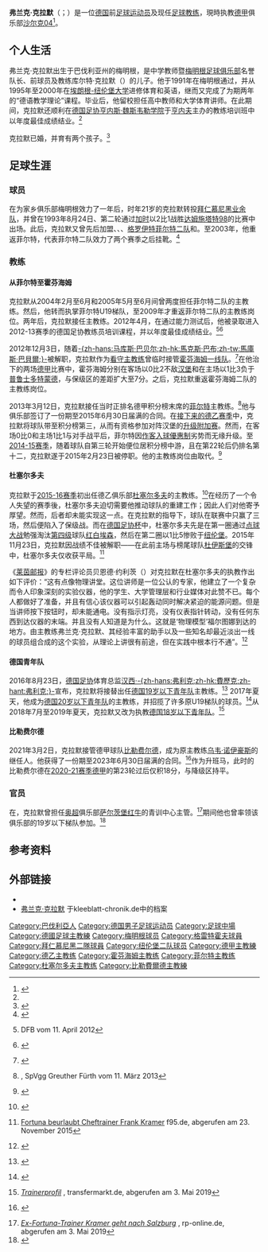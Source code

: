 {{noteTA
|G1=football|G2=uefa|G3=德甲
|T=zh-hans:弗兰克·克拉默;zh-hk:法蘭克·基拉馬;zh-hant:法蘭克·克拉默;
|1=zh-hans:弗兰克;zh-hant:法蘭克;
|2=zh-hans:克拉默;zh-hk:基拉馬;zh-hant:克拉默;
|3=zh-hans:比勒费尔德;zh-hk:比勒費爾德;zh-hant:比勒費爾德;
}}
{{Infobox football biography
| fullname       = 弗兰克·克拉默<br>''{{lang|de|Frank Kramer}}''
| image          = Frank-Kramer-2015-07.jpg
| caption        = 2015年的克拉默
| birth_date     = {{birth date and age|1972|5|3}}<ref name=variousjobs>{{cite web|title=Frank Kramer|url=http://www.kicker.de/news/fussball/bundesliga/vereine/1-bundesliga/2012-13/5361/trainer_trainer5361.html|publisher=kicker|access-date=2013-03-12|language=de|archive-date=2018-04-30|archive-url=https://web.archive.org/web/20180430064718/http://www.kicker.de/news/fussball/bundesliga/vereine/1-bundesliga/2012-13/5361/trainer_trainer5361.html|dead-url=no}}</ref>
| birth_place    = {{BRD}}[[梅明根|梅明根]]
| height         = {{height|m=1.80}}
| currentclub    = [[沙尔克04足球俱乐部|沙尔克04]]（主教练）
| position       = [[中场|中场]]
| youthyears1    = {{0|0000}}–1990
| youthclubs1    = [[梅明根足球俱乐部|梅明根]]
| years1         = 1990–1993
| clubs1         = [[梅明根足球俱乐部|梅明根]]
| caps1          = 75
| goals1         = 8
| years2         = 1993–1995
| clubs2         = [[拜仁慕尼黑二队|拜仁慕尼黑业余队]]
| caps2          = 27
| goals2         = 2
| years3         = 1995–1996
| clubs3         = {{ld|费斯滕贝格斯格罗伊特体操及体育俱乐部|TSV Vestenbergsgreuth|费斯滕贝格斯格罗伊特}}
| caps3          = 39
| goals3         = 1
| years4         = 1996–1999
| clubs4         = {{ld|魏斯迈恩体育俱乐部|SC Weismain|魏斯迈恩}}
| caps4          = 82
| goals4         = 3
| years5         = 1999–2001
| clubs5         = {{le|纽伦堡二队|1. FC Nürnberg II|纽伦堡业余队}}
| caps5          = 40
| goals5         = 3
| years6         = 2001–2002
| clubs6         = [[格罗伊特菲尔特二队|格罗伊特菲尔特二队]]
| caps6          = 27
| goals6         = 1
| years7         = 2002–2003
| clubs7         = {{ld|福伊希特第一体育俱乐部|1. SC Feucht|福伊希特}}
| caps7          = 26
| goals7         = 1
| years8         = 2003–2005
| clubs8         = [[格罗伊特菲尔特二队|格罗伊特菲尔特二队]]
| caps8          = 52
| goals8         = 14
| totalcaps      = 368 
| totalgoals     = 33
| manageryears1  = 2004
| managerclubs1  = [[格罗伊特菲尔特二队|格罗伊特菲尔特二队]]
| manageryears2  = 2005
| managerclubs2  = [[格罗伊特菲尔特二队|格罗伊特菲尔特二队]]
| manageryears3  = 2005–2009
| managerclubs3  = [[格罗伊特菲尔特|格罗伊特菲尔特U-19]]
| manageryears4  = 2009–2011
| managerclubs4  = [[格罗伊特菲尔特二队|格罗伊特菲尔特二队]]
| manageryears5  = 2011–2012
| managerclubs5  = {{le|霍芬海姆二队|TSG 1899 Hoffenheim II}}
| manageryears6  = 2012
| managerclubs6  = [[霍芬海姆1899|霍芬海姆]]（[[看守領隊|代理]]）
| manageryears7  = 2012–2013
| managerclubs7  = {{le|霍芬海姆二队|TSG 1899 Hoffenheim II}}
| manageryears8  = 2013–2015
| managerclubs8  = [[格罗伊特菲尔特|菲尔特]]
| manageryears9  = 2015
| managerclubs9  = [[福尔图娜杜塞尔多夫|杜塞尔多夫]]
| manageryears10 = 2016–2017
| managerclubs10 = [[德国19岁以下国家足球队|德国U-19]]
| manageryears11 = 2017–2018
| managerclubs11 = [[德国20岁以下国家足球队|德国U-20]]
| manageryears12 = 2018–2019
| managerclubs12 = [[德国18岁以下国家足球队|德国U-18]]
| manageryears13 = 2021–2022
| managerclubs13 = [[阿米尼亚比勒费尔德|比勒費爾德]]
| manageryears14 = 2022–
| managerclubs14 = [[沙尔克04足球俱乐部|沙尔克04]]
}}
'''弗兰克·克拉默'''（{{lang-de|Frank Kramer}}；{{bd|1972年|5月3日|catIdx=Kramer,Frank}}）是一位[[德国|德国]]前[[足球员|足球运动员]]及现任[[足球教练|足球教练]]，現時执教[[德国足球甲级联赛|德甲]]俱乐部[[沙尔克04足球俱乐部|沙尔克04]]<ref>{{cite web|title=Frank Kramer named new Schalke head coach|date=2022-06-07|access-date=2022-06-07|publisher=BUNDESLIGA|url=https://www.bundesliga.com/en/bundesliga/news/frank-kramer-named-new-schalke-head-coach-20225|dead-url=no|archive-date=2022-06-09|archive-url=https://web.archive.org/web/20220609062100/https://www.bundesliga.com/en/bundesliga/news/frank-kramer-named-new-schalke-head-coach-20225}}</ref>。

== 个人生活 ==
弗兰克·克拉默出生于巴伐利亚州的梅明根，是中学教师暨[[梅明根足球俱乐部|梅明根足球俱乐部]]名誉队长、前球员及教练库尔特·克拉默（{{lang|de|''Kurt Kramer''}}）的儿子。他于1991年在梅明根通过{{ld|高考 (德国)|Abitur|高考}}，并从1995年至2000年在[[埃朗根-纽伦堡大学|埃朗根-纽伦堡大学]]进修体育和英语，继而又完成了为期两年的“德语教学理论”课程。毕业后，他留校担任高中教师和大学体育讲师。在此期间，克拉默还顺利在[[德国足协|德国足协]][[亨内斯·魏斯韦勒学院|亨内斯·魏斯韦勒学院]]于[[亨内夫|亨内夫]]主办的教练培训班中以年度最佳成绩结业。<ref name=Jahrgangsbester/>

克拉默已婚，并育有两个孩子。<ref>{{cite web|title=Neuhaus-Nachfolge: Dieser Mann ist Arminia Bielefelds Wunschkandidat|date=2021-03-02|access-date=2021-03-04|website=NW+|publisher=Neue Westfälische|url=https://www.nw.de/sport/dsc_arminia_bielefeld/22964422_Neuhaus-Nachfolge-Dieser-Mann-ist-Arminia-Bielefelds-Wunschkandidat.html|archive-date=2022-01-23|archive-url=https://web.archive.org/web/20220123115229/https://www.nw.de/sport/dsc_arminia_bielefeld/22964422_Neuhaus-Nachfolge-Dieser-Mann-ist-Arminia-Bielefelds-Wunschkandidat.html|dead-url=no}}</ref>

== 足球生涯 ==
=== 球员 ===
在为家乡俱乐部梅明根效力了一年后，时年21岁的克拉默转投[[拜仁慕尼黑二队|拜仁慕尼黑业余队]]，并曾在1993年8月24日、{{ld|1993年至1994年德国足协杯|DFB-Pokal 1993/94|德国足协杯}}第二轮通过[[加时赛|加时]]以2比1战胜[[达姆施塔特98|达姆施塔特98]]的比赛中出场。此后，克拉默又曾先后加盟{{ld|费斯滕贝格斯格罗伊特体操及体育俱乐部|TSV Vestenbergsgreuth|费斯滕贝格斯格罗伊特}}、{{ld|魏斯迈恩体育俱乐部|SC Weismain|魏斯迈恩}}、{{le|纽伦堡二队|1. FC Nürnberg II|纽伦堡业余队}}、[[格罗伊特菲尔特二队|格罗伊特菲尔特二队]]和{{ld|福伊希特第一体育俱乐部|1. SC Feucht|福伊希特}}。至2003年，他重返菲尔特，代表菲尔特二队效力了两个赛季之后挂靴。<ref>{{cite web|title=Fußball: Frank Kramer neuer Trainer bei Greuther Fürth|date=2013-03-11|access-date=2021-03-04|publisher=[[德国之声|Deutsche Welle]]|url=https://www.dw.com/de/fu%C3%9Fball-frank-kramer-neuer-trainer-bei-greuther-f%C3%BCrth/a-16663939}}</ref>

=== 教练 ===
==== 从菲尔特至霍芬海姆 ====
克拉默从2004年2月至6月和2005年5月至6月间曾两度担任菲尔特二队的主教练。然后，他转而执掌菲尔特U19梯队，至2009年才重返菲尔特二队的主教练岗位。两年后，克拉默接任{{le|霍芬海姆二队|TSG 1899 Hoffenheim II}}主教练。2012年4月，在通过能力测试后，他被录取进入2012-13赛季的德国足协教练员培训课程，并以年度最佳成绩结业。<ref>{{Cite web |url=http://www.dfb.de/index.php?id=511739&tx_dfbnews_pi1%5BshowUid%5D=32444 |title=25 Kandidaten für Fußball-Lehrer-Lehrgang ausgewählt |access-date=2021-03-04 |archive-date=2013-02-11 |archive-url=https://web.archive.org/web/20130211045739/http://www.dfb.de/index.php?id=511739&tx_dfbnews_pi1%5BshowUid%5D=32444 |dead-url=unfit }} DFB vom 11. April 2012</ref><ref name=Jahrgangsbester>{{Internetquelle |autor= |url=http://www.kicker.de/news/fussball/bundesliga/startseite/583895/artikel_streich-erhaelt-trainerpreis---kramer-jahrgangsbester.html |titel=Streich erhält Trainerpreis – Kramer Jahrgangsbester |hrsg=Kicker online |datum=2013-03-27 |abruf=2013-06-07 }} {{Wayback|url=http://www.kicker.de/news/fussball/bundesliga/startseite/583895/artikel_streich-erhaelt-trainerpreis---kramer-jahrgangsbester.html |date=20180619163438 }}</ref>

2012年12月3日，随着[[马库斯·巴贝尔|-{zh-hans:马库斯·巴贝尔;zh-hk:馬克斯·巴布;zh-tw:馬庫斯·巴貝爾;}-]]被解职，克拉默作为[[看守領隊|看守主教练]]曾临时接管[[霍芬海姆1899|霍芬海姆一线队]]。<ref>{{Cite web |url=http://www.bundesliga.de/de/liga/news/2012/0000232115.php |title=Hoffenheim beurlaubt Babbel – Kramer übernimmt |access-date=2021-03-04 |archive-date=2012-12-05 |archive-url=https://web.archive.org/web/20121205223130/http://www.bundesliga.de/de/liga/news/2012/0000232115.php |dead-url=unfit }}</ref>在他治下的两场[[2012年至2013年德國足球甲級聯賽|德甲]]比赛中，霍芬海姆分别在客场以0比2不敌[[汉堡体育俱乐部|汉堡]]和在主场以1比3负于[[普鲁士多特蒙德|普鲁士多特蒙德]]，与保级区的差距扩大至7分。之后，克拉默重返霍芬海姆二队的主教练岗位。

2013年3月12日，克拉默接任当时正排名德甲积分榜末席的[[格罗伊特菲尔特|菲尔特]]主教练。<ref>{{Cite web |url=http://www.greuther-fuerth.de/aktuell/aktuelle-news/news-detail/article/das-kleeblatt-verpflichtet-frank-kramer.html |title=Das Kleeblatt verpflichtet Frank Kramer |access-date=2021-03-04 |archive-date=2013-03-14 |archive-url=https://web.archive.org/web/20130314101218/http://www.greuther-fuerth.de/aktuell/aktuelle-news/news-detail/article/das-kleeblatt-verpflichtet-frank-kramer.html |dead-url=unfit }}, SpVgg Greuther Fürth vom 11. März 2013</ref>他与俱乐部签订了一份期至2015年6月30日届满的合同。在[[2013年至2014年德国足球乙级联赛|接下来的德乙赛季]]中，克拉默将球队带至积分榜第三，从而有资格参加对阵汉堡的[[2013年至2014年德国足球甲级联赛#升、降级附加赛|升级附加赛]]。然而，在客场0比0和主场1比1与对手战平后，菲尔特因[[作客入球優惠制|作客入球優惠制]]劣势而无缘升级。至[[2014年至2015年德国足球乙级联赛|2014-15赛季]]，随着球队自第三轮开始便位居积分榜中游，且在第22轮后仍排名第十二，克拉默遂于2015年2月23日被停职。他的主教练岗位由{{ld|米克·比斯肯斯|Mike Büskens}}取代。<ref>{{Internetquelle |url=http://www.greuther-fuerth.de/aktuell/aktuelle-news/news-detail/article/spvgg-beurlaubt-frank-kramer-mike-bueskens-uebernimmt.html |titel=SpVgg beurlaubt Frank Kramer – Mike Büskens übernimmt |hrsg=SpVgg Greuther Fürth |datum=2015-02-23 |archiv-url=https://web.archive.org/web/20150223133641/http://www.greuther-fuerth.de/aktuell/aktuelle-news/news-detail/article/spvgg-beurlaubt-frank-kramer-mike-bueskens-uebernimmt.html |archiv-datum=2015-02-23 |abruf=2015-02-23 }} {{Wayback|url=http://www.greuther-fuerth.de/aktuell/aktuelle-news/news-detail/article/spvgg-beurlaubt-frank-kramer-mike-bueskens-uebernimmt.html |date=20150223133641 }}</ref>

==== 杜塞尔多夫 ====
克拉默于[[2015年至2016年德国足球乙级联赛|2015-16赛季]]初出任德乙俱乐部[[福尔图娜杜塞尔多夫|杜塞尔多夫]]的主教练。<ref>{{Internetquelle |url=http://www.f95.de/aktuell/news/profis/detail/17358-frank-kramer-wird-neuer-cheftrainer/e8ca145a01cad187c70c7129d1f9c10f/ |titel=Frank Kramer wird neuer Cheftrainer |hrsg=Fortuna Düsseldorf |datum=2015-04-14 |abruf=2015-04-14 }} {{Wayback|url=http://www.f95.de/aktuell/news/profis/detail/17358-frank-kramer-wird-neuer-cheftrainer/e8ca145a01cad187c70c7129d1f9c10f/ |date=20210824001659 }}</ref>在经历了一个令人失望的赛季後，杜塞尔多夫迫切需要他推动球队的重建工作；因此人们对他寄予厚望。然而，后者却未能实现这一点。在克拉默的指导下，球队在联赛中只赢了三场，然后便陷入了保级战。而在[[2015年至2016年德国足协杯|德国足协杯]]中，杜塞尔多夫先是在第一圈通过[[点球大战|点球大战]]勉强淘汰[[德國足球聯賽系統|第四级]]球队[[红白埃森|红白埃森]]，然后在第二圈以1比5惨败于[[纽伦堡足球俱乐部|纽伦堡]]。2015年11月23日，克拉默因战绩不佳被解职——在此前主场与榜尾球队[[MSV杜伊斯堡|杜伊斯堡]]的交锋中，杜塞尔多夫仅收获平局。<ref>[http://www.f95.de/aktuell/news/profis/detail/18424-fortuna-beurlaubt-cheftrainer-frank-kramer/694bed455ac15ccd63e48bf4eb8d8228/ Fortuna beurlaubt Cheftrainer Frank Kramer] {{Wayback|url=http://www.f95.de/aktuell/news/profis/detail/18424-fortuna-beurlaubt-cheftrainer-frank-kramer/694bed455ac15ccd63e48bf4eb8d8228/ |date=20180304174806 }} f95.de, abgerufen am 23. November 2015</ref>

《[[莱茵邮报|莱茵邮报]]》的专栏评论员贝恩德·约利茨（{{lang|de|''Bernd Jolitz''}}）对克拉默在杜塞尔多夫的执教作出如下评价：“这有点像物理讲堂。这位讲师是一位公认的专家，他建立了一个复杂而令人印象深刻的实验仪器，他的学生、大学管理层和行业媒体对此赞不已。每个人都做好了准备，并且有信心该仪器可以引起轰动同时解决紧迫的能源问题。但是当讲师按下按钮时，却未能通电。没有指示灯亮，没有仪表指针转动，没有任何东西到达仪器的末端。并且没有人知道是为什么。这就是‘物理模型’福尔图娜到达的地方。由主教练弗兰克·克拉默、其经验丰富的助手{{ld|彼得·赫尔曼 (足球教练)|Peter Hermann (Fußballspieler)|彼得·赫尔曼}}以及一些知名却最近淡出一线的球员组合成的这个实验，从理论上讲很有前途，但在实践中根本行不通”。<ref>{{Internetquelle |autor=Bernd Jolitz |url=https://rp-online.de/sport/fussball/fortuna/warum-frank-kramer-als-cheftrainer-bei-fortuna-duesseldorf-entlassen-wird_aid-20532933 |titel=Fortuna Düsseldorf Warum Frank Kramer heute entlassen wird |werk=rp-online.de |datum=2015-11-23 |abruf=2016-05-15 }} {{Wayback|url=https://rp-online.de/sport/fussball/fortuna/warum-frank-kramer-als-cheftrainer-bei-fortuna-duesseldorf-entlassen-wird_aid-20532933 |date=20211027052149 }}</ref>

==== 德国青年队 ====
2016年8月23日，[[德国足协|德国足协]]体育总监[[汉斯-迪特·弗利克|汉西·-{zh-hans:弗利克;zh-hk:費歷克;zh-hant:弗利克;}-]]宣布，克拉默将接替{{ld|圭多·施特赖希斯比尔|Guido Streichsbier}}出任[[德国19岁以下国家足球队|德国19岁以下青年队]]主教练。<ref>{{cite web|title=Kuntz und Kramer neu im DFB-Trainerstab|date=2016-08-23|access-date=2016-08-23|website=dfb.de|publisher=Deutscher Fußball-Bund e.V.|url=https://www.dfb.de/news/detail/kuntz-und-kramer-neu-im-dfb-trainerstab-152411/|archive-date=2020-11-08|archive-url=https://web.archive.org/web/20201108200415/https://www.dfb.de/news/detail/kuntz-und-kramer-neu-im-dfb-trainerstab-152411/|dead-url=no}}</ref> 2017年夏天，他成为[[德国19岁以下国家足球队|德国20岁以下青年队]]的主教练，并招揽了许多原U19梯队的球员。<ref>{{Internetquelle |autor=Martin Schano |url=http://www.nordbayern.de/sport/ex-further-frank-kramer-ist-zuruck-im-ronhof-1.6566217 |titel=Ex-Fürther Frank Kramer ist zurück im Ronhof |werk=nordbayern.de |datum=2017-08-31 |abruf=2018-05-29 }} {{Wayback|url=http://www.nordbayern.de/sport/ex-further-frank-kramer-ist-zuruck-im-ronhof-1.6566217 |date=20180529203824 }}</ref>从2018年7月至2019年夏天，克拉默又改为执教[[德国18岁以下国家足球队|德国18岁以下青年队]]。<ref>[https://www.transfermarkt.de/frank-kramer/profil/trainer/6088 ''Trainerprofil''] {{Wayback|url=https://www.transfermarkt.de/frank-kramer/profil/trainer/6088 |date=20211223205902 }}, transfermarkt.de, abgerufen am 3. Mai 2019</ref>

==== 比勒费尔德 ====
2021年3月2日，克拉默接管德甲球队[[阿米尼亚比勒费尔德|比勒费尔德]]，成为原主教练[[乌韦·诺伊豪斯|乌韦·诺伊豪斯]]的继任人。他获得了一份期至2023年6月30日届满的合同。<ref>{{Internetquelle |autor= |url=https://www.arminia-bielefeld.de/2021/03/02/frank-kramer-ist-neuer-arminia-cheftrainer/ |titel=Frank Kramer ist neuer Arminia-Cheftrainer |hrsg=Arminia Bielefeld |datum=2021-03-02 |abruf=2021-03-02 }} {{Wayback|url=https://www.arminia-bielefeld.de/2021/03/02/frank-kramer-ist-neuer-arminia-cheftrainer/ |date=20210303000917 }}</ref>作为升班马，此时的比勒费尔德在[[2020年至2021年德国足球甲级联赛|2020-21赛季德甲]]的第23轮过后仅积18分，与降级区持平。

=== 官员 ===
在{{ld|2019年至2020年奥地利足球超级联赛|Österreichische Fußballmeisterschaft 2019/20|2019-20赛季}}，克拉默曾担任[[奥地利足球超级联赛|奥超]]俱乐部[[萨尔茨堡红牛|萨尔茨堡红牛]]的青训中心主管。<ref>[https://rp-online.de/sport/fussball/u19-ehemaliger-fortuna-trainer-frank-kramer-geht-zu-rb-salzburg_aid-38545073 ''Ex-Fortuna-Trainer Kramer geht nach Salzburg''] {{Wayback|url=https://rp-online.de/sport/fussball/u19-ehemaliger-fortuna-trainer-frank-kramer-geht-zu-rb-salzburg_aid-38545073 |date=20190503122608 }}, rp-online.de, abgerufen am 3. Mai 2019</ref>期间他也曾率领该俱乐部的19岁以下梯队参加{{ld|2019-20年欧洲青年联赛|UEFA Youth League 2019/20|2019-20赛季欧洲青年联赛}}。<ref>{{Cite web |url=https://www.redbullsalzburg.at/de/jungbullen/uefa-youth-league/news/saison_2019_20/hammergruppe-fuer-jungbullen-in-der-uefa-youth-league.html |title=FC Red Bull Salzburg |access-date=2021-03-04 |archive-date=2020-08-12 |archive-url=https://web.archive.org/web/20200812134750/https://www.redbullsalzburg.at/de/jungbullen/uefa-youth-league/news/saison_2019_20/hammergruppe-fuer-jungbullen-in-der-uefa-youth-league.html |dead-url=no }}</ref>

== 参考资料 ==
{{reflist|2}}

== 外部链接 ==
{{Commonscat|Frank Kramer (footballer, born 1972)|弗兰克·克拉默}}

* {{wfb|frank-kramer_2}}
* [http://www.kleeblatt-chronik.de/v3/verein/spieler_detail.php?team=1&id=44&name=Frank+Kramer&n=1 弗兰克·克拉默] {{Wayback|url=http://www.kleeblatt-chronik.de/v3/verein/spieler_detail.php?team=1&id=44&name=Frank+Kramer&n=1 |date=20180304113233 }}于kleeblatt-chronik.de中的档案

{{史浩克04球員名單}}

{{DEFAULTSORT:Kramer, Frank}}
[[Category:巴伐利亞人|Category:巴伐利亞人]]
[[Category:德国男子足球运动员|Category:德国男子足球运动员]]
[[Category:足球中場|Category:足球中場]]
[[Category:德國足球主教練|Category:德國足球主教練]]
[[Category:梅明根球员|Category:梅明根球员]]
[[Category:格雷特霍夫球員|Category:格雷特霍夫球員]]
[[Category:拜仁慕尼黑二隊球員|Category:拜仁慕尼黑二隊球員]]
[[Category:纽伦堡二队球员|Category:纽伦堡二队球员]]
[[Category:德甲主教練|Category:德甲主教練]]
[[Category:德乙主教练|Category:德乙主教练]]
[[Category:霍芬海姆主教练|Category:霍芬海姆主教练]]
[[Category:菲尔特主教练|Category:菲尔特主教练]]
[[Category:杜塞尔多夫主教练|Category:杜塞尔多夫主教练]]
[[Category:比勒費爾德主教練|Category:比勒費爾德主教練]]